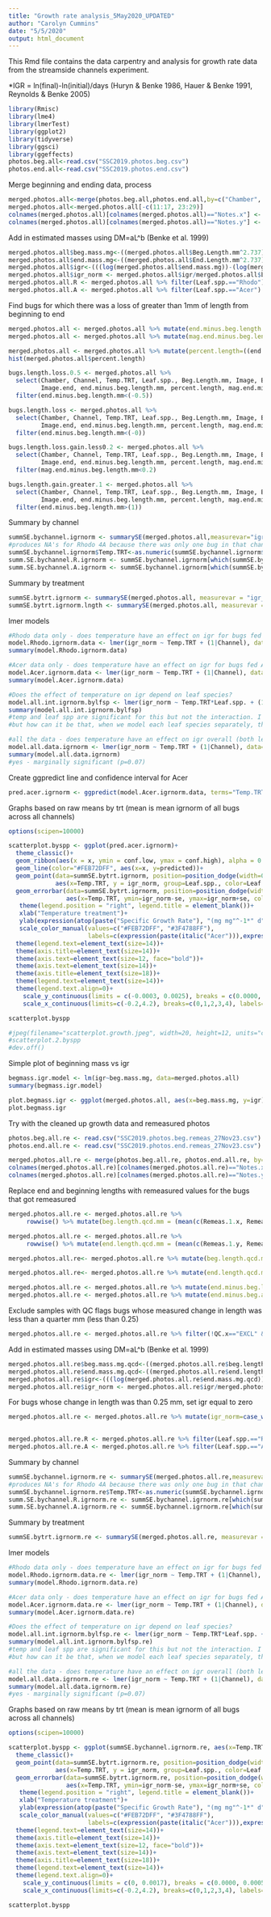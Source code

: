 ```yaml
---
title: "Growth rate analysis_5May2020_UPDATED"
author: "Carolyn Cummins"
date: "5/5/2020"
output: html_document
---
```

This Rmd file contains the data carpentry and analysis for growth rate data from the streamside channels experiment. 

*IGR = ln(final)-ln(initial)/days (Huryn & Benke 1986, Hauer & Benke 1991, Reynolds & Benke 2005)

```r

library(Rmisc)
library(lme4)
library(lmerTest)
library(ggplot2)
library(tidyverse)
library(ggsci)
library(ggeffects)
photos.beg.all<-read.csv("SSC2019.photos.beg.csv")
photos.end.all<-read.csv("SSC2019.photos.end.csv")

```


Merge beginning and ending data, process
```r

merged.photos.all<-merge(photos.beg.all,photos.end.all,by=c("Chamber", "Channel", "Temp.TRT", "Leaf.spp."))
merged.photos.all<-merged.photos.all[-c(11:17, 23:29)]
colnames(merged.photos.all)[colnames(merged.photos.all)=="Notes.x"] <- "Notes.beg"
colnames(merged.photos.all)[colnames(merged.photos.all)=="Notes.y"] <- "Notes.end"

```


Add in estimated masses using DM=aL^b (Benke et al. 1999)
```r

merged.photos.all$beg.mass.mg<-((merged.photos.all$Beg.Length.mm^2.737)*(0.0170))
merged.photos.all$end.mass.mg<-((merged.photos.all$End.Length.mm^2.737)*(0.0170))
merged.photos.all$igr<-(((log(merged.photos.all$end.mass.mg))-(log(merged.photos.all$beg.mass.mg)))/(merged.photos.all$Days.in.expt))
merged.photos.all$igr_norm <- merged.photos.all$igr/merged.photos.all$beg.mass.mg
merged.photos.all.R <- merged.photos.all %>% filter(Leaf.spp.=="Rhodo")
merged.photos.all.A <- merged.photos.all %>% filter(Leaf.spp.=="Acer")

```


Find bugs for which there was a loss of greater than 1mm of length from beginning to end
```r

merged.photos.all <- merged.photos.all %>% mutate(end.minus.beg.length.mm=End.Length.mm-Beg.Length.mm)
merged.photos.all <- merged.photos.all %>% mutate(mag.end.minus.beg.length.mm=abs(end.minus.beg.length.mm))

merged.photos.all <- merged.photos.all %>% mutate(percent.length=((end.minus.beg.length.mm/Beg.Length.mm)*100))
hist(merged.photos.all$percent.length)

bugs.length.loss.0.5 <- merged.photos.all %>% 
  select(Chamber, Channel, Temp.TRT, Leaf.spp., Beg.Length.mm, Image, End.Length.mm,
         Image.end, end.minus.beg.length.mm, percent.length, mag.end.minus.beg.length.mm) %>% 
  filter(end.minus.beg.length.mm<(-0.5))

bugs.length.loss <- merged.photos.all %>% 
  select(Chamber, Channel, Temp.TRT, Leaf.spp., Beg.Length.mm, Image, End.Length.mm,
         Image.end, end.minus.beg.length.mm, percent.length, mag.end.minus.beg.length.mm) %>% 
  filter(end.minus.beg.length.mm<(-0))

bugs.length.loss.gain.less0.2 <- merged.photos.all %>% 
  select(Chamber, Channel, Temp.TRT, Leaf.spp., Beg.Length.mm, Image, End.Length.mm,
         Image.end, end.minus.beg.length.mm, percent.length, mag.end.minus.beg.length.mm) %>%
  filter(mag.end.minus.beg.length.mm<0.2)

bugs.length.gain.greater.1 <- merged.photos.all %>% 
  select(Chamber, Channel, Temp.TRT, Leaf.spp., Beg.Length.mm, Image, End.Length.mm,
         Image.end, end.minus.beg.length.mm, percent.length, mag.end.minus.beg.length.mm, Notes.beg, Notes.end) %>% 
  filter(end.minus.beg.length.mm>(1))

```


Summary by channel
```r

summSE.bychannel.igrnorm <- summarySE(merged.photos.all,measurevar="igr_norm",groupvars=c("Channel","Leaf.spp.", "Temp.TRT"),na.rm=TRUE)
#produces NA's for Rhodo 4A because there was only one bug in that channel at the end of the experiment.
summSE.bychannel.igrnorm$Temp.TRT<-as.numeric(summSE.bychannel.igrnorm$Temp.TRT)
summ.SE.bychannel.R.igrnorm <- summSE.bychannel.igrnorm[which(summSE.bychannel.igrnorm$Leaf.spp.=="Rhodo"),]
summ.SE.bychannel.A.igrnorm <- summSE.bychannel.igrnorm[which(summSE.bychannel.igrnorm$Leaf.spp.=="Acer"),]

```


Summary by treatment
```r

summSE.bytrt.igrnorm <- summarySE(merged.photos.all, measurevar = "igr_norm", groupvars=c("Temp.TRT", "Leaf.spp."), na.rm=TRUE)
summSE.bytrt.igrnorm.lngth <- summarySE(merged.photos.all, measurevar = "igr_norm", groupvars=c("Temp.TRT", "Leaf.spp."), na.rm=TRUE)


```


lmer models
```r

#Rhodo data only - does temperature have an effect on igr for bugs fed Rhodo?
model.Rhodo.igrnorm.data <- lmer(igr_norm ~ Temp.TRT + (1|Channel), data=merged.photos.all.R)
summary(model.Rhodo.igrnorm.data)

#Acer data only - does temperature have an effect on igr for bugs fed Acer?
model.Acer.igrnorm.data <- lmer(igr_norm ~ Temp.TRT + (1|Channel), data=merged.photos.all.A)
summary(model.Acer.igrnorm.data)

#Does the effect of temperature on igr depend on leaf species?
model.all.int.igrnorm.bylfsp <- lmer(igr_norm ~ Temp.TRT*Leaf.spp. + (1|Channel), data=merged.photos.all)
summary(model.all.int.igrnorm.bylfsp)
#temp and leaf spp are significant for this but not the interaction. I think this is telling me that, overall, temperature increased growth rate in the experiment regardless of leaf species. Also that Rhodo had a higher intercept for growth rate than did Acer?
#but how can it be that, when we model each leaf species separately, there is a significant effect for Acer but not Rhodo, but then when we use all the data, we see that there is no significant interaction??

#all the data - does temperature have an effect on igr overall (both leaf species)
model.all.data.igrnorm <- lmer(igr_norm ~ Temp.TRT + (1|Channel), data=merged.photos.all)
summary(model.all.data.igrnorm)
#yes - marginally significant (p=0.07)

```

Create ggpredict line and confidence interval for Acer
```r

pred.acer.igrnorm <- ggpredict(model.Acer.igrnorm.data, terms="Temp.TRT")

```


Graphs based on raw means by trt (mean is mean igrnorm of all bugs across all channels)
```r
options(scipen=10000)

scatterplot.byspp <- ggplot(pred.acer.igrnorm)+
  theme_classic()+
  geom_ribbon(aes(x = x, ymin = conf.low, ymax = conf.high), alpha = 0.25)+
  geom_line(color="#FEB72DFF", aes(x=x, y=predicted))+
  geom_point(data=summSE.bytrt.igrnorm, position=position_dodge(width=0.5),
             aes(x=Temp.TRT, y = igr_norm, group=Leaf.spp., color=Leaf.spp.))+
  geom_errorbar(data=summSE.bytrt.igrnorm, position=position_dodge(width=0.5),
                aes(x=Temp.TRT, ymin=igr_norm-se, ymax=igr_norm+se, color=Leaf.spp.), width=.2)+
   theme(legend.position = "right", legend.title = element_blank())+
   xlab("Temperature treatment")+
   ylab(expression(atop(paste("Specific Growth Rate"), "(mg mg"^-1*" d"^-1*")")))+
   scale_color_manual(values=c("#FEB72DFF", "#3F4788FF"),
                      labels=c(expression(paste(italic("Acer"))),expression(paste(italic("Rhododendron")))))+
  theme(legend.text=element_text(size=14))+
  theme(axis.title=element_text(size=14))+
  theme(axis.text=element_text(size=12, face="bold"))+
  theme(axis.text=element_text(size=14))+
  theme(axis.title=element_text(size=18))+
  theme(legend.text=element_text(size=14))+
  theme(legend.text.align=0)+
    scale_y_continuous(limits = c(-0.0003, 0.0025), breaks = c(0.0000, 0.001, 0.002))+
    scale_x_continuous(limits=c(-0.2,4.2), breaks=c(0,1,2,3,4), labels=c("+0°C","+1°C","+2°C","+3°C","+4°C"))

scatterplot.byspp

```


```r

#jpeg(filename="scatterplot.growth.jpeg", width=20, height=12, units="cm", pointsize=12, bg="white", res=600)
#scatterplot.2.byspp
#dev.off()

```


Simple plot of beginning mass vs igr
```r

begmass.igr.model <- lm(igr~beg.mass.mg, data=merged.photos.all)
summary(begmass.igr.model)

plot.begmass.igr <- ggplot(merged.photos.all, aes(x=beg.mass.mg, y=igr)) + theme_classic() + geom_smooth(method="lm") + geom_point()
plot.begmass.igr

```

Try with the cleaned up growth data and remeasured photos
```r

photos.beg.all.re <- read.csv("SSC2019.photos.beg.remeas_27Nov23.csv")
photos.end.all.re <- read.csv("SSC2019.photos.end.remeas_27Nov23.csv")

merged.photos.all.re <- merge(photos.beg.all.re, photos.end.all.re, by=c("Chamber", "Channel", "Temp.TRT", "Leaf.spp."))
colnames(merged.photos.all.re)[colnames(merged.photos.all.re)=="Notes.x"] <- "Notes.beg"
colnames(merged.photos.all.re)[colnames(merged.photos.all.re)=="Notes.y"] <- "Notes.end"
```


Replace end and beginning lengths with remeasured values for the bugs that got remeasured
```r
merged.photos.all.re <- merged.photos.all.re %>% 
     rowwise() %>% mutate(beg.length.qcd.mm = (mean(c(Remeas.1.x, Remeas.2.x, Remeas.3.x), na.rm = T))) 

merged.photos.all.re <- merged.photos.all.re %>% 
     rowwise() %>% mutate(end.length.qcd.mm = (mean(c(Remeas.1.y, Remeas.2.y, Remeas.3.y), na.rm = T)))

merged.photos.all.re<- merged.photos.all.re %>% mutate(beg.length.qcd.mm=case_when(beg.length.qcd.mm=="NaN" ~ Beg.Length.mm, TRUE ~ beg.length.qcd.mm))

merged.photos.all.re<- merged.photos.all.re %>% mutate(end.length.qcd.mm=case_when(end.length.qcd.mm=="NaN" ~ End.Length.mm, TRUE ~ end.length.qcd.mm))

merged.photos.all.re <- merged.photos.all.re %>% mutate(end.minus.beg.length.qcd.mm=end.length.qcd.mm-beg.length.qcd.mm)
merged.photos.all.re <- merged.photos.all.re %>% mutate(end.minus.beg.abs=abs(end.minus.beg.length.qcd.mm))

```


Exclude samples with QC flags bugs whose measured change in length was less than a quarter mm (less than 0.25)
```r

merged.photos.all.re <- merged.photos.all.re %>% filter(!QC.x=="EXCL" && !QC.y=="EXCL")

```


Add in estimated masses using DM=aL^b (Benke et al. 1999)
```r

merged.photos.all.re$beg.mass.mg.qcd<-((merged.photos.all.re$beg.length.qcd.mm^2.737)*(0.0170))
merged.photos.all.re$end.mass.mg.qcd<-((merged.photos.all.re$end.length.qcd.mm^2.737)*(0.0170))
merged.photos.all.re$igr<-(((log(merged.photos.all.re$end.mass.mg.qcd))-(log(merged.photos.all.re$beg.mass.mg.qcd)))/(merged.photos.all.re$Days.in.expt))
merged.photos.all.re$igr_norm <- merged.photos.all.re$igr/merged.photos.all.re$beg.mass.mg.qcd

```


For bugs whose change in length was than 0.25 mm, set igr equal to zero
```r

merged.photos.all.re <- merged.photos.all.re %>% mutate(igr_norm=case_when(end.minus.beg.abs<=0.25 ~ 0,
                                                                           TRUE ~ igr_norm))

```


```r

merged.photos.all.re.R <- merged.photos.all.re %>% filter(Leaf.spp.=="Rhodo")
merged.photos.all.re.A <- merged.photos.all.re %>% filter(Leaf.spp.=="Acer")

```


Summary by channel
```r

summSE.bychannel.igrnorm.re <- summarySE(merged.photos.all.re,measurevar="igr_norm",groupvars=c("Channel","Leaf.spp.", "Temp.TRT"),na.rm=TRUE)
#produces NA's for Rhodo 4A because there was only one bug in that channel at the end of the experiment.
summSE.bychannel.igrnorm.re$Temp.TRT<-as.numeric(summSE.bychannel.igrnorm.re$Temp.TRT)
summ.SE.bychannel.R.igrnorm.re <- summSE.bychannel.igrnorm.re[which(summSE.bychannel.igrnorm.re$Leaf.spp.=="Rhodo"),]
summ.SE.bychannel.A.igrnorm.re <- summSE.bychannel.igrnorm.re[which(summSE.bychannel.igrnorm.re$Leaf.spp.=="Acer"),]

```


Summary by treatment
```r

summSE.bytrt.igrnorm.re <- summarySE(merged.photos.all.re, measurevar = "igr_norm", groupvars=c("Temp.TRT", "Leaf.spp."), na.rm=TRUE)

```


lmer models
```r

#Rhodo data only - does temperature have an effect on igr for bugs fed Rhodo?
model.Rhodo.igrnorm.data.re <- lmer(igr_norm ~ Temp.TRT + (1|Channel), data=merged.photos.all.re.R)
summary(model.Rhodo.igrnorm.data.re)

#Acer data only - does temperature have an effect on igr for bugs fed Acer?
model.Acer.igrnorm.data.re <- lmer(igr_norm ~ Temp.TRT + (1|Channel), data=merged.photos.all.re.A)
summary(model.Acer.igrnorm.data.re)

#Does the effect of temperature on igr depend on leaf species?
model.all.int.igrnorm.bylfsp.re <- lmer(igr_norm ~ Temp.TRT*Leaf.spp. + (1|Channel), data=merged.photos.all.re)
summary(model.all.int.igrnorm.bylfsp.re)
#temp and leaf spp are significant for this but not the interaction. I think this is telling me that, overall, temperature increased growth rate in the experiment regardless of leaf species. Also that Rhodo had a higher intercept for growth rate than did Acer?
#but how can it be that, when we model each leaf species separately, there is a significant effect for Acer but not Rhodo, but then when we use all the data, we see that there is no significant interaction??

#all the data - does temperature have an effect on igr overall (both leaf species)
model.all.data.igrnorm.re <- lmer(igr_norm ~ Temp.TRT + (1|Channel), data=merged.photos.all.re)
summary(model.all.data.igrnorm.re)
#yes - marginally significant (p=0.07)

```


Graphs based on raw means by trt (mean is mean igrnorm of all bugs across all channels)
```r
options(scipen=10000)

scatterplot.byspp <- ggplot(summSE.bychannel.igrnorm.re, aes(x=Temp.TRT, y=igr_norm))+
  theme_classic()+
  geom_point(data=summSE.bytrt.igrnorm.re, position=position_dodge(width=0.5),
             aes(x=Temp.TRT, y = igr_norm, group=Leaf.spp., color=Leaf.spp.))+
  geom_errorbar(data=summSE.bytrt.igrnorm.re, position=position_dodge(width=0.5),
                aes(x=Temp.TRT, ymin=igr_norm-se, ymax=igr_norm+se, color=Leaf.spp.), width=.2)+
   theme(legend.position = "right", legend.title = element_blank())+
   xlab("Temperature treatment")+
   ylab(expression(atop(paste("Specific Growth Rate"), "(mg mg"^-1*" d"^-1*")")))+
   scale_color_manual(values=c("#FEB72DFF", "#3F4788FF"),
                      labels=c(expression(paste(italic("Acer"))),expression(paste(italic("Rhododendron")))))+
  theme(legend.text=element_text(size=14))+
  theme(axis.title=element_text(size=14))+
  theme(axis.text=element_text(size=12, face="bold"))+
  theme(axis.text=element_text(size=14))+
  theme(axis.title=element_text(size=18))+
  theme(legend.text=element_text(size=14))+
  theme(legend.text.align=0)+
    scale_y_continuous(limits = c(0, 0.0017), breaks = c(0.0000, 0.0005, 0.0010, 0.0015))+
    scale_x_continuous(limits=c(-0.2,4.2), breaks=c(0,1,2,3,4), labels=c("+0°C","+1°C","+2°C","+3°C","+4°C"))

scatterplot.byspp

```